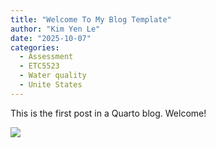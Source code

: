 ```yaml
---
title: "Welcome To My Blog Template"
author: "Kim Yen Le"
date: "2025-10-07"
categories:
  - Assessment
  - ETC5523
  - Water quality
  - Unite States
---
```


This is the first post in a Quarto blog. Welcome!

![](thumbnail.jpg)


